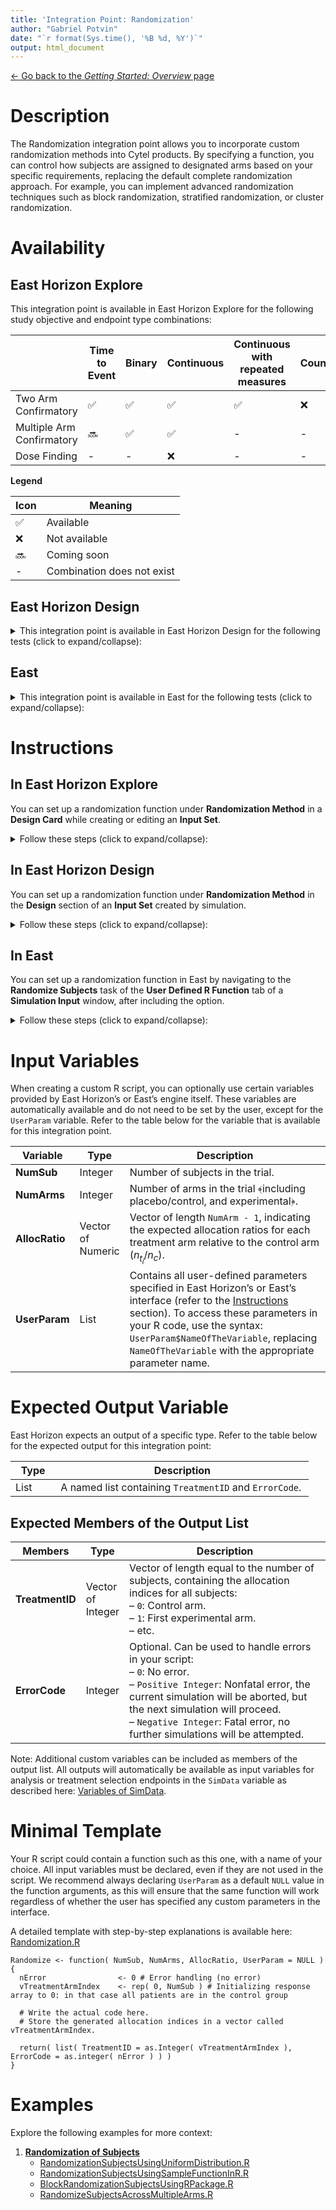 ```yaml
---
title: 'Integration Point: Randomization'
author: "Gabriel Potvin"
date: "`r format(Sys.time(), '%B %d, %Y')`"
output: html_document
---
```


[$\leftarrow$ Go back to the *Getting Started: Overview* page](Overview.html)

# Description

The Randomization integration point allows you to incorporate custom randomization methods into Cytel products. By specifying a function, you can control how subjects are assigned to designated arms based on your specific requirements, replacing the default complete randomization approach. For example, you can implement advanced randomization techniques such as block randomization, stratified randomization, or cluster randomization.

# Availability

## East Horizon Explore

This integration point is available in East Horizon Explore for the following study objective and endpoint type combinations:

||Time to Event|Binary|Continuous|Continuous with repeated measures|Count|Composite|Dual TTE-TTE|Dual TTE-Binary|
|----------------|--|--|--|--|--|--|--|--|
|Two Arm Confirmatory|✅|✅|✅|✅|❌|❌|✅|✅|
|Multiple Arm Confirmatory|🔜|✅|✅|-|-|-|-|-|
|Dose Finding|-|-|❌|-|-|-|-|-|

**Legend**

|Icon|Meaning|
|--|----------|
|✅|Available|
|❌|Not available|
|🔜|Coming soon|
|-|Combination does not exist|

## East Horizon Design

<details>
<summary>This integration point is available in East Horizon Design for the following tests (click to expand/collapse):</summary>

|Test|Study Objective|Endpoint|Availability|
|-------|-----|-----|--|
|Single Mean (One Arm Design)|One Arm Exploratory/Confirmatory|Continuous|❌|
|Mean of Paired Differences (Paired Design)|One Arm Exploratory/Confirmatory|Continuous|❌|
|Mean of paired Ratios (Paired Design)|One Arm Exploratory/Confirmatory|Continuous|❌|
|Single Proportion (One Arm Design)|One Arm Exploratory/Confirmatory|Binary|❌|
|Simon's Two Stage (One Arm Design)|One Arm Exploratory/Confirmatory|Binary|❌|
|Logrank Weibull Distribution (One Arm Design)|One Arm Exploratory/Confirmatory|Time to Event|❌|
|Parametric Weibull Distribution (One Arm Design)|One Arm Exploratory/Confirmatory|Time to Event|❌|
|Logrank Exponential Distribution (One Arm Design)|One Arm Exploratory/Confirmatory|Time to Event|❌|
|Single Poisson Rate (One Arm Design)|One Arm Exploratory/Confirmatory|Count|❌|
|Difference of Means (Parallel Design)|Two Arm Confirmatory|Continuous|✅|
|Ratio of Means (Parallel Design)|Two Arm Confirmatory|Continuous|❌|
|Difference of Means (Crossover Design)|Two Arm Confirmatory|Continuous|❌|
|Ratio of Means (Crossover Design)|Two Arm Confirmatory|Continuous|❌|
|Difference of Proportions (Parallel Design)|Two Arm Confirmatory|Binary|✅|
|Ratio of Proportions (Parallel Design)|Two Arm Confirmatory|Binary|✅|
|Odds Ratio of Proportions (Parallel Design)|Two Arm Confirmatory|Binary|✅|
|Fisher's Exact (Parallel Design)|Two Arm Confirmatory|Binary|❌|
|Logrank Test Given Accrual Duration and Accrual Rates (Parallel Design)|Two Arm Confirmatory|Time to Event|✅|
|Logrank Test Given Accrual Duration and Study Duration (Parallel Design)|Two Arm Confirmatory|Time to Event|✅|
|Logrank Test Given Accrual Duration and Accrual Rates (Population Enrichment)|Two Arm Confirmatory|Time to Event|❌|
|Ratio of Poisson Rates (Parallel Design)|Two Arm Confirmatory|Count|❌|
|Ratio of Negative Binomial Rates (Parallel Design)|Two Arm Confirmatory|Count|❌|
|Win Ratio (Parallel Design)|Two Arm Confirmatory|Composite|❌|
|MAMS Difference of Means (Pairwise Comparisons to Control)|Multiple Arm Confirmatory|Continuous|🔜|
|MAMS Difference of Means: Combining P-Values (Pairwise Comparisons to Control)|Multiple Arm Confirmatory|Continuous|🔜|
|MAMS Difference of Proportions (Pairwise Comparisons to Control)|Multiple Arm Confirmatory|Binary|🔜|
|MAMS Difference of Proportions: Combining P-Values (Pairwise Comparisons to Control)|Multiple Arm Confirmatory|Binary|🔜|
|MAMS Logrank (Pairwise Comparisons to Control)|Multiple Arm Confirmatory|Time to Event|🔜|
|MAMS Logrank: Combining P-Values (Pairwise Comparisons to Control)|Multiple Arm Confirmatory|Time to Event|🔜|
</details>

## East

<details>
<summary>This integration point is available in East for the following tests (click to expand/collapse):</summary>

|Test|Number of Samples|Endpoint|Availability|
|-------|-----|-----|--|
|Difference of Means (Parallel Design)|Two Samples|Continuous|✅|
|Difference of Proportions (Parallel Design)|Two Samples|Discrete|✅|
|Ratio of Proportions (Parallel Design)|Two Samples|Discrete|✅|
|Odds Ratio of Proportions (Parallel Design)|Two Samples|Discrete|✅|
|Logrank Test Given Accrual Duration and Accrual Rates (Parallel Design)|Two Samples|Survival|✅|
|Logrank Test Given Accrual Duration and Study Duration (Parallel Design)|Two Samples|Survival|✅|
|Chi-Square for Specified Proportions in C Categories (Single Arm Design)|Many Samples|Discrete|❌|
|Two Group Chi-Square for Proportions in C Categories (Parallel Design)|Many Samples|Discrete|❌|
|Multiple Looks - Combining P-Values (Pairwise Comparisons to Control - Difference of Means)|Many Samples|Continuous|❌|
|Multiple Looks - Combining P-Values (Multiple Pairwise Comparisons to Control - Difference of Proportions)|Many Samples|Discrete|❌|
|Multiple Looks - Combining P-Values (Pairwise Comparisons to Control - Logrank Test)|Many Samples|Survival|❌|
</details>

# Instructions

## In East Horizon Explore

You can set up a randomization function under **Randomization Method** in a **Design Card** while creating or editing an **Input Set**.

<details>
<summary>Follow these steps (click to expand/collapse):</summary>

1. Select **User Specified-R** from the dropdown in the **Randomization Method** field in the **Design Card**.
1. Browse and select the appropriate R file (`filename.r`) from your computer, or use the built-in **R Code Assistant** to create one. This file should contain function(s) written to perform various tasks to be used throughout your Project.
1. Choose the appropriate function name. If the expected function is not displaying, then check your R code for errors.
1. Set any required user parameters (variables) as needed for your function using **+ Add Variables**.
1. Continue creating your project by specifying scenarios for patient Response, Enrollments, etc.

For a visual guide of where to find the option, refer to the screenshot below:

![](GettingStarted_files/randomization.png)
</details>

## In East Horizon Design

You can set up a randomization function under **Randomization Method** in the **Design** section of an **Input Set** created by simulation.

<details>
<summary>Follow these steps (click to expand/collapse):</summary>

1. Create and compute a first **analytical design input set**.
1. Navigate to the Results section and **simulate** the analytical design.
1. Navigate to the new **simulation input set** that was created.
1. Select **User Specified-R** from the dropdown in the **Randomization Method** field in the **Design** tab.
1. Browse and select the appropriate R file (`filename.r`) from your computer, or use the built-in **R Code Assistant** to create one. This file should contain function(s) written to perform various tasks to be used throughout your Project.
1. Choose the appropriate function name. If the expected function is not displaying, then check your R code for errors.
1. Set any required user parameters (variables) as needed for your function using **+ Add Variables**.
1. Continue creating your project.

For a visual guide of where to find the option, refer to the screenshot below:

![](GettingStarted_files/randomizationDesign.png)
</details>

## In East

You can set up a randomization function in East by navigating to the **Randomize Subjects** task of the **User Defined R Function** tab of a **Simulation Input** window, after including the option.

<details>
<summary>Follow these steps (click to expand/collapse):</summary>

1. Choose the appropriate test in the **Design** tab.
1. If you see the **Design Input** window, compute the scenario using the **Compute** button, save the design using the **Save in Workbook** button, then navigate to the **Simulation Input** window by clicking on the **Simulate Design** button under **Library**.
1. Click on the **Include Options** button on the top right corner of the **Simulation Input** window and select both **Accrual / Dropouts** and **User Defined R Function**.
1. In the tab **User Defined R Function**, a list of tasks will appear. Place your cursor in the **File Name** field for the task **Randomize Subjects**.
1. Click on the button **Browse...** to select the appropriate R file (`filename.r`) from your computer. This file should contain function(s) written to perform various tasks to be used throughout your Project.
1. Specify the function name you want to initialize. To copy the function's name from the R script, click on the button **View**.
1. Set any required user parameters (variables) as needed for your function using the button **Add/Edit Variables**.
1. Continue setting up your project.

For a visual guide of where to find the option, refer to the screenshot below:

![](GettingStarted_files/randomizationEast.png)
</details>

# Input Variables

When creating a custom R script, you can optionally use certain variables provided by East Horizon's or East's engine itself. These variables are automatically available and do not need to be set by the user, except for the `UserParam` variable. Refer to the table below for the variable that is available for this integration point.

| **Variable**   | **Type** | **Description**                                                                 |
|----------------|--------------|---------------------------------------------------------------------------------|
|**NumSub**|Integer|Number of subjects in the trial.|
|**NumArms**|Integer|Number of arms in the trial ﴾including placebo/control, and experimental﴿.|
|**AllocRatio**|Vector of Numeric|Vector of length `NumArm - 1`, indicating the expected allocation ratios for each treatment arm relative to the control arm ($n_{t_i}/n_c$).|
| **UserParam**  | List     | Contains all user-defined parameters specified in East Horizon's or East's interface (refer to the [Instructions](#instructions) section). To access these parameters in your R code, use the syntax: `UserParam$NameOfTheVariable`, replacing `NameOfTheVariable` with the appropriate parameter name. |

# Expected Output Variable

East Horizon expects an output of a specific type. Refer to the table below for the expected output for this integration point:

| **Type**  | **Description**                                                                                  |
|------------------|--------------------------------------------------------------------------------------------------|
| List  | A named list containing `TreatmentID` and `ErrorCode`.                    |

## Expected Members of the Output List

| **Members**     | **Type**  | **Description**                                                                                  |
|----------------|--------------|---------------------------------------------------------------------------------|
| **TreatmentID**   | Vector of Integer  | Vector of length equal to the number of subjects, containing the allocation indices for all subjects:<br>– `0`: Control arm.<br>– `1`: First experimental arm.<br>– etc.|
| **ErrorCode**   | Integer  | Optional. Can be used to handle errors in your script:<br>– `0`: No error.<br> – `Positive Integer`: Nonfatal error, the current simulation will be aborted, but the next simulation will proceed.<br>– `Negative Integer`: Fatal error, no further simulations will be attempted.                  |

Note: Additional custom variables can be included as members of the output list. All outputs will automatically be available as input variables for analysis or treatment selection endpoints in the `SimData` variable as described here: [Variables of SimData](VariablesOfSimData.html).

# Minimal Template

Your R script could contain a function such as this one, with a name of your choice. All input variables must be declared, even if they are not used in the script. We recommend always declaring `UserParam` as a default `NULL` value in the function arguments, as this will ensure that the same function will work regardless of whether the user has specified any custom parameters in the interface.

A detailed template with step-by-step explanations is available here: [Randomization.R](https://github.com/Cytel-Inc/CyneRgy/blob/main/inst/Templates/Randomization.R) 

```
Randomize <- function( NumSub, NumArms, AllocRatio, UserParam = NULL )
{
  nError        	    <- 0 # Error handling (no error)
  vTreatmentArmIndex 	<- rep( 0, NumSub ) # Initializing response array to 0: in that case all patients are in the control group
  
  # Write the actual code here.
  # Store the generated allocation indices in a vector called vTreatmentArmIndex.

  return( list( TreatmentID = as.Integer( vTreatmentArmIndex ), ErrorCode = as.integer( nError ) ) )
}
```

# Examples

Explore the following examples for more context:

1. [**Randomization of Subjects**](PatientRandomization.html)
    - [RandomizationSubjectsUsingUniformDistribution.R](https://github.com/Cytel-Inc/CyneRgy/blob/main/inst/Examples/RandomizeSubjects/R/RandomizationSubjectsUsingUniformDistribution.R)
    - [RandomizationSubjectsUsingSampleFunctionInR.R](https://github.com/Cytel-Inc/CyneRgy/blob/main/inst/Examples/RandomizeSubjects/R/RandomizationSubjectsUsingSampleFunctionInR.R)
    - [BlockRandomizationSubjectsUsingRPackage.R](https://github.com/Cytel-Inc/CyneRgy/blob/main/inst/Examples/RandomizeSubjects/R/BlockRandomizationSubjectsUsingRPackage.R)
    - [RandomizeSubjectsAcrossMultipleArms.R](https://github.com/Cytel-Inc/CyneRgy/blob/main/inst/Examples/RandomizeSubjects/R/RandomizeSubjectsAcrossMultipleArms.R)
